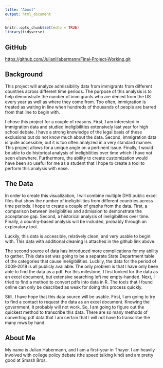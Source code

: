 ```yaml
---
title: "About"
output: html_document
---
```


```r
knitr::opts_chunk$set(echo = TRUE)
library(tidyverse)
```

## GitHub

[https://github.com/JulianHabermann/Final-Project-Working.git](https://github.com/JulianHabermann/Final-Project-Working.git)

## Background

This project will analyze admissibility data from immigrants from different countries across different time periods. The purpose of this analysis is to help demonstrate the number of immigrants who are denied from the US every year as well as where they come from. Too often, immigration is treated as waiting in line when hundreds of thousands of people are barred from that line to begin with. 

I chose this project for a couple of reasons. First, I am interested in immigration data and studied ineligibilities extensively last year for high school debate. I have a strong knowledge of the legal basis of these exclusions but do not know much about the data. Second, immigration data is quite accessible, but it is too often analyzed in a very standard manner. This project allows for a unique angle on a pertinent issue. Finally, I would be able to do historical analysis of ineligbilities over time which I have not seen elsewhere. Furthermore, the ability to create customization would have been so useful for me as a student that I hope to create a tool to perform this analysis with ease. 

## The Data

In order to create this visualization, I will combine multiple DHS public excel files that show the number of ineligibilities from different countries across time periods. I hope to create a couple of graphs from the data. First, a comparison between ineligiblities and admission to demonstrate the acceptance gap. Second, a historical analysis of ineligibilities over time. Finally, a country-based analysis will be included, probably through an exploratory tool. 

Luckily, this data is accessible, relatively clean, and very usable to begin with. This data with additional cleaning is attached in the github link above. 

The second source of data has introduced more complications for my ability to gather. This data set was going to be a separate State Department table of the categories that cause ineligibilities. Luckily, the data for the period of 2009-2018 is all publicly available. The only problem is that I have only been able to find the data as a pdf. For this milestone, I first looked for the data as an excel document, but extensive searching left me empty-handed. Next, I tried to find a method to convert pdfs into data in R. The tools that I found online can only be described as weak for doing this process quickly. 

Still, I have hope that this data source will be usable. First, I am going to try to find a contact to request the data as an excel document. Knowing the government, it probably will not work. So, I am going to figure out the quickest method to transcribe this data. There are so many methods of converting pdf data that I am certain that I will not have to transcribe the many rows by hand. 


## About Me

My name is Julian Habermann, and I am a first-year in Thayer. I am heavily involved with college policy debate (the speed talking kind) and am pretty good at Smash Bros. 
